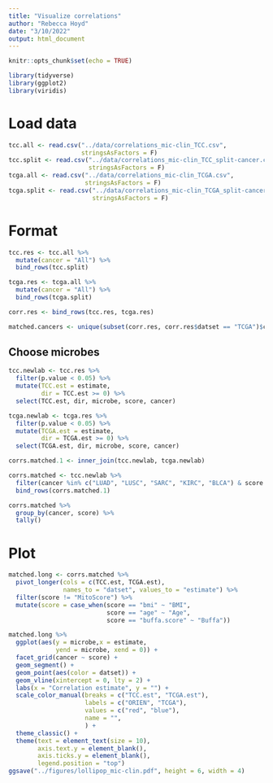 ```yaml
---
title: "Visualize correlations"
author: "Rebecca Hoyd"
date: "3/10/2022"
output: html_document
---
```


```r
knitr::opts_chunk$set(echo = TRUE)

library(tidyverse)
library(ggplot2)
library(viridis)
```

# Load data

```r
tcc.all <- read.csv("../data/correlations_mic-clin_TCC.csv",
                    stringsAsFactors = F)
tcc.split <- read.csv("../data/correlations_mic-clin_TCC_split-cancer.csv",
                      stringsAsFactors = F)
tcga.all <- read.csv("../data/correlations_mic-clin_TCGA.csv",
                     stringsAsFactors = F)
tcga.split <- read.csv("../data/correlations_mic-clin_TCGA_split-cancer.csv",
                       stringsAsFactors = F)
```

# Format

```r
tcc.res <- tcc.all %>%
  mutate(cancer = "All") %>%
  bind_rows(tcc.split)

tcga.res <- tcga.all %>%
  mutate(cancer = "All") %>%
  bind_rows(tcga.split)

corr.res <- bind_rows(tcc.res, tcga.res)
```

```r
matched.cancers <- unique(subset(corr.res, corr.res$datset == "TCGA")$cancer)
```

## Choose microbes

```r
tcc.newlab <- tcc.res %>%
  filter(p.value < 0.05) %>%
  mutate(TCC.est = estimate, 
         dir = TCC.est >= 0) %>%
  select(TCC.est, dir, microbe, score, cancer)

tcga.newlab <- tcga.res %>%
  filter(p.value < 0.05) %>%
  mutate(TCGA.est = estimate, 
         dir = TCGA.est >= 0) %>%
  select(TCGA.est, dir, microbe, score, cancer)

corrs.matched.1 <- inner_join(tcc.newlab, tcga.newlab)

corrs.matched <- tcc.newlab %>%
  filter(cancer %in% c("LUAD", "LUSC", "SARC", "KIRC", "BLCA") & score == "bmi") %>%
  bind_rows(corrs.matched.1)

corrs.matched %>%
  group_by(cancer, score) %>%
  tally()
```

# Plot

```r
matched.long <- corrs.matched %>%
  pivot_longer(cols = c(TCC.est, TCGA.est),
               names_to = "datset", values_to = "estimate") %>%
  filter(score != "MitoScore") %>%
  mutate(score = case_when(score == "bmi" ~ "BMI",
                           score == "age" ~ "Age",
                           score == "buffa.score" ~ "Buffa"))

matched.long %>%
  ggplot(aes(y = microbe,x = estimate,
             yend = microbe, xend = 0)) +
  facet_grid(cancer ~ score) +
  geom_segment() +
  geom_point(aes(color = datset)) +
  geom_vline(xintercept = 0, lty = 2) +
  labs(x = "Correlation estimate", y = "") +
  scale_color_manual(breaks = c("TCC.est", "TCGA.est"),
                     labels = c("ORIEN", "TCGA"),
                     values = c("red", "blue"),
                     name = "",
                     ) +
  theme_classic() +
  theme(text = element_text(size = 10),
        axis.text.y = element_blank(),
        axis.ticks.y = element_blank(),
        legend.position = "top")
ggsave("../figures/lollipop_mic-clin.pdf", height = 6, width = 4)
```
